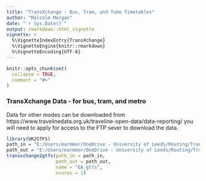 ```yaml
---
title: "TransXchange - Bus, Tram, and Tube Timetables"
author: "Malcolm Morgan"
date: "`r Sys.Date()`"
output: rmarkdown::html_vignette
vignette: >
  %\VignetteIndexEntry{TransXchange}
  %\VignetteEngine{knitr::rmarkdown}
  %\VignetteEncoding{UTF-8}
---
```


```r
knitr::opts_chunk$set(
  collapse = TRUE,
  comment = "#>"
)
```

### TransXchange Data - for bus, tram, and metro

Data for other modes can be downloaded from https://www.travelinedata.org.uk/traveline-open-data/data-reporting/ you will need to apply for access to the FTP sever to download the data.


```r
library(UK2GTFS)
path_in = "E:/Users/earmmor/OneDrive - University of Leeds/Routing/TransitExchangeData/data_20191008/EA.zip"
path_out = "E:/Users/earmmor/OneDrive - University of Leeds/Routing/TransitExchangeData/gtfs_20191008"
transxchange2gtfs(path_in = path_in,
                  path_out = path_out,
                  name = "EA_gtfs",
                  ncores = 1)

```
